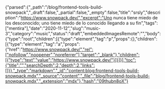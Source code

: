 {"parsed":{"_path":"/blog/frontend-tools-build-snowpack","_draft":false,"_partial":false,"_empty":false,"title":"srsly","description":"https://www.snowpack.dev/","excerpt":"Uno nunca tiene miedo de los desconocido; uno tiene miedo de lo conocido llegando a su fin","tags":["mentira"],"date":"2020-11-12","slug":"music-3","category":"music","status":"draft","embeddedImagesRemote":"","body":{"type":"root","children":[{"type":"element","tag":"p","props":{},"children":[{"type":"element","tag":"a","props":{"href":"https://www.snowpack.dev/","rel":["nofollow","noopener","noreferrer"],"target":"_blank"},"children":[{"type":"text","value":"https://www.snowpack.dev/"}]}]}],"toc":{"title":"","searchDepth":2,"depth":2,"links":[]}},"_type":"markdown","_id":"content:blog:frontend-tools-build-snowpack.mdx","_source":"content","_file":"blog/frontend-tools-build-snowpack.mdx","_extension":"mdx"},"hash":"09thubn8oX"}